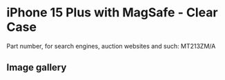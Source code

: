 
# iPhone 15 Plus  with MagSafe - Clear Case

Part number, for search engines, auction websites and such: MT213ZM/A

## Image gallery

<div style={{ width: '100%', maxWidth: '768px' }}>
<GalleryComponent
    images={[
      {
        original: "/everysource/MT213.webp",
        thumbnail: "/everypreview/MT213.webp",
      },
      {
        original: "/everysource/MT213_AV1.webp",
        thumbnail: "/everypreview/MT213_AV1.webp",
      },
      {
        original: "/everysource/MT213_AV2.webp",
        thumbnail: "/everypreview/MT213_AV2.webp",
      },
      {
        original: "/everysource/MT213_AV3.webp",
        thumbnail: "/everypreview/MT213_AV3.webp",
      },
      {
        original: "/everysource/MT213_AV4.webp",
        thumbnail: "/everypreview/MT213_AV4.webp",
      }
    ]}
  />
</div>